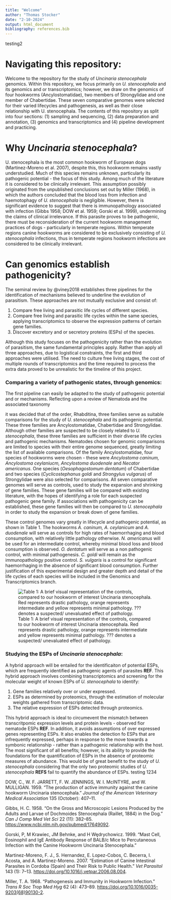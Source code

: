 ```yaml
---
title: "Welcome"
author: "Thomas Stocker"
date: "2-10-2024"
output: html_document
bibliography: references.bib
---
```


testing2

# Navigating this repository:

Welcome to the repository for the study of *Uncinaria stenocephala* genomics. Within this repository, we focus primarily on *U. stenocephala* and its genomics and or transcriptomics; however, we draw on the genomics of four hookworms (Ancylostomatidae), two members of Strongylidae and one member of Chabertidae. These seven comparative genomes were selected for their varied lifecycles and pathogenesis, as well as their close relationship with U. stenocephala. The contents of this repository as split into four sections: (1) sampling and sequencing, (2) data preparation and annotation, (3) genomics and transcriptomics and (4) pipeline development and practicing.

# Why *Uncinaria stenocephala*?

U. stenocephala is the most common hookworm of European dogs (Martinez-Moreno et al. 2007), despite this, this hookworm remains vastly understudied. Much of this species remains unknown, particularly its pathogenic potential - the focus of this study. Among much of the literature it is considered to be clinically irrelevant. This assumption possibly originated from the unpublished conclusions set out by Miller (1968), in which the authors concluded that the blood loss from infection and haemotophagy of *U. stenocephala* is negligible. However, there is significant evidence to suggest that there is immunopathology associated with infection (Gibbs 1958; DOW et al. 1959; Gorski et al. 1999), undermining the claims of clinical irrelevance. If this parasite proves to be pathogenic, there must be reconsideration of the current hookworm management practices of dogs - particularly in temperate regions. Within temperate regions canine hookworms are considered to be exclusively consisting of *U. stenocephala* infections, thus in temperate regions hookworm infections are considered to be clinically irrelevant.

# Can genomics establish pathogenicity?

The seminal review by @viney2018 establishes three pipelines for the identification of mechanisms believed to underline the evolution of parasitism. These approaches are not mutually exclusive and consist of:

1.  Compare free living and parasitic life cycles of different species.
2.  Compare free living and parasitic life cycles within the same species, applying transcriptomics to observe the expression patterns of certain gene families.
3.  Discover excretory and or secretory proteins (ESPs) of the species.

Although this study focuses on the pathogenicity rather than the evolution of parasitism, the same fundamental principles apply. Rather than apply all three approaches, due to logistical constraints, the first and third approaches were utilised. The need to culture free living stages, the cost of multiple rounds of transcriptomics and the time required to process the extra data proved to be unrealistic for the timeline of this project.

### Comparing a variety of pathogenic states, through genomics:

The first pipeline can easily be adapted to the study of pathogenic potential and or mechanisms. Reflecting upon a review of Nematoda and the associated taxonomy

it was decided that of the order, Rhabditina, three families serve as suitable comparisons for the study of *U. stenocephala* and its pathogenic potential. These three families are Ancylostomatidae, Chabertidae and Strongylidae. Although other families are suspected to be closely related to *U. stenocephala*, these three families are sufficient in their diverse life cycles and pathogenic mechanisms. Nematodes chosen for genomic comparisons are limited to species with their entire genome sequenced, greatly limiting the list of available comparisons. Of the family Ancylostomatidae, four species of hookworms were chosen - these were *Ancylostoma caninum, Ancylostoma ceylaniucm, Ancylostoma duodenale* and *Necator americanus*. One species (*Oesophagostomum dentatum*) of Chabertidae and two species (*Cyclicostephanus goldi* and *Strongylus vulgarus*) of Strongylidae were also selected for comparisons. All seven comparative genomes will serve as controls, used to study the expansion and shrinking of gene families. These gene families will be compared with existing literature, with the hopes of identifying a role for each suspected pathogenic gene family. If associations with pathogenicity can be established, these gene families will then be compared to *U. stenocephala* in order to study the expansion or break down of gene families.

These control genomes vary greatly in lifecycle and pathogenic potential, as shown in Table 1. The hookworms *A. caninum, A. ceylanicum* and *A. duodenale* will serve as controls for high rates of haemorrhaging and blood consumption, with relatively little pathology otherwise. *N. americanus* will be used for an intermediate control, whereby minimal blood loss and blood consumption is observed. *O. dentatum* will serve as a non pathogenic control, with minimal pathogenesis. *C. goldi* will remain as the immunopathology positive control. *S. vulgaris* is a control for significant haemorrhaging in the absence of significant blood consumption. Further justification of this experimental design and greater depth and detail of the life cycles of each species will be included in the Genomics and Transcriptomics branch.

![Table 1: A brief visual representation of the controls, compared to our hookworm of interest Uncinaria stenocephala. Red represents drastic pathology, orange represents intermediate and yellow represents minimal pathology. ??? denotes a suspected/ unevaluated effect of pathology.](images/Picture1.png)

### 

### Studying the ESPs of *Uncinaria stenocephala*:

A hybrid approach will be entailed for the identificaiton of potential ESPs, which are frequently identified as pathogenic agents of parasites **REF**. This hybrid approach involves combining transcriptomics and screening for the molecular weight of known ESPs of *U. stenocephala* to identify:

1.  Gene families relatively over or under expressed.
2.  ESPs as determined by proteomics, through the estimation of molecular weights gathered from transcriptomic data.
3.  The relative expression of ESPs detected through proteomics.

This hybrid approach is ideal to circumevent the mismatch between transcritpomic expression levels and protein levels - observed fior nematode ESPs **REF**. In addition, it avoids assumptions of over expressed genes representing ESPs. It also enables the detection fo ESPs that are infrequently expressed, perhaps in response to the move towards a symbonic relationship - rather than a pathogenic relationship with the host. The most significant of all benefits; however, is its ability to provide the foundations for the quantification of ESPs in the absence of proteomic measures of abundance. This would be of great benefit to the study of *U. stenocephala* considering that the only two proteomic studies of *U. stenocephala* **REFS** fail to quantify the abundance of ESPs. testing 1234

DOW, C., W. F. JARRETT, F. W. JENNINGS, W. I. McINTYRE, and W. MULLIGAN. 1959. “The production of active immunity against the canine hookworm Uncinaria stenocephala.” *Journal of the American Veterinary Medical Association* 135 (October): 407–11.

Gibbs, H. C. 1958. “On the Gross and Microscopic Lesions Produced by the Adults and Larvae of Dochmoides Stenocephala (Raillet, 1884) in the Dog.” *Can J Comp Med Vet Sci* 22 (11): 382–85. <https://www.ncbi.nlm.nih.gov/pubmed/17649092>.

Gorski, P, M Krawiec, JM Behnke, and H Wędrychowicz. 1999. “Mast Cell, Eosinophil and IgE Antibody Response of BALB/c Mice to Percutaneous Infection with the Canine Hookworm Uncinaria Stenocephala.”

Martinez-Moreno, F. J., S. Hernandez, E. Lopez-Cobos, C. Becerra, I. Acosta, and A. Martinez-Moreno. 2007. “Estimation of Canine Intestinal Parasites in Cordoba (Spain) and Their Risk to Public Health.” *Vet Parasitol* 143 (1): 7–13. <https://doi.org/10.1016/j.vetpar.2006.08.004>.

Miller, T. A. 1968. “Pathogenesis and Immunity in Hookworm Infection.” *Trans R Soc Trop Med Hyg* 62 (4): 473–89. [https://doi.org/10.1016/0035-9203(68)90130-2](https://doi.org/10.1016/0035-9203(68)90130-2).
